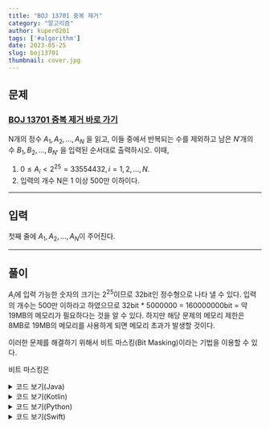 ---
title: "BOJ 13701 중복 제거"
category: "알고리즘"
author: kuper0201
tags: ['#algorithm']
date: 2023-05-25
slug: boj13701
thumbnail: cover.jpg
---


## 문제

### <a href="https://boj.kr/13701" target="_blank">BOJ 13701 중복 제거 바로 가기</a>

N개의 정수 $A_{1}, A_{2}, ..., A_{N}$ 을 읽고, 이들 중에서 반복되는 수를 제외하고 남은 ${N}'$개의 수 $B_{1}, B_{2}, ..., B_{{N}'}$ 을 입력된 순서대로 출력하시오. 이때,

1. $0 ≤ A_{i} < 2^{25} = 33554432, i=1,2,…,N.$
2. 입력의 개수 N은 1 이상 500만 이하이다.

---

## 입력

첫째 줄에 $A_{1}, A_{2}, ..., A_{N}$이 주어진다.

---

## 풀이

$A_{i}$에 입력 가능한 숫자의 크기는 $2^{25}$이므로 32bit인 정수형으로 나타 낼 수 있다.
입력의 개수는 500만 이하라고 하였으므로 32bit * 5000000 = 160000000bit = 약 19MB의 메모리가 필요하다는 것을 알 수 있다.
하지만 해당 문제의 메모리 제한은 8MB로 19MB의 메모리를 사용하게 되면 메모리 초과가 발생할 것이다.

이러한 문제를 해결하기 위해서 비트 마스킹(Bit Masking)이라는 기법을 이용할 수 있다.

비트 마스킹은 

<details markdown="1">
<summary>코드 보기(Java)</summary>

```javascript
import java.io.*;

public class Main {
    public static void main(String[] args) throws IOException {
        BufferedReader br = new BufferedReader(new InputStreamReader(System.in));
        
        // 가로 길이 입력
        int N = Integer.parseInt(br.readLine());
        int[] dp = new int[N + 2];

        // 첫 항 설정
        dp[1] = 1;

        // 점화식에 따라 dp배열 업데이트
        for(int i = 2; i <= N + 1; i++) {
            dp[i] = dp[i - 1] + dp[i - 2];
            dp[i] %= 10007;
        }

        // 정답 출력
        System.out.print(dp[N + 1]);
    }
}```
</details>

<details markdown="1">
<summary>코드 보기(C++)</summary>

```cpp
#include <iostream>
#include <cstring>

#define fastio ios_base::sync_with_stdio(false); cin.tie(nullptr); cout.tie(nullptr)
#define endl '\n'

using namespace std;

int main() {
    fastio;
    
    // 가로 길이 입력
    int N;
    cin >> N;
    int dp[N + 2];
    memset(dp, 0, sizeof(dp));

    // 첫 항 설정
    dp[1] = 1;

    // 점화식에 따라 dp배열 업데이트
    for(int i = 2; i <= N + 1; i++) {
        dp[i] = dp[i - 1] + dp[i - 2];
        dp[i] %= 10007;
    }

    // 정답 출력
    cout << dp[N + 1] << endl;
    
    return 0;
}
```
</details>

<details markdown="1">
<summary>코드 보기(Kotlin)</summary>

```javascript
fun main(args: Array<String>) = with(System.`in`.bufferedReader()) {
    // 가로 길이 입력
    var N = readLine().toInt()
    var dp = Array<Int>(N + 2, {0})

    // 첫 항 설정
    dp[1] = 1

    // 점화식에 따라 dp배열 업데이트
    for (i in 2 .. N + 1) {
        dp[i] = dp[i - 1] + dp[i - 2]
        dp[i] %= 10007
    }

    // 정답 출력
    println(dp[N + 1])
}
```
</details>

<details markdown="1">
<summary>코드 보기(Python)</summary>

```python
from sys import stdin

def main():
    # 가로 길이 입력
    N = int(stdin.readline())
    dp = [0] * (N + 2)

    # 첫 항 설정
    dp[1] = 1

    # 점화식에 따라 dp배열 업데이트
    for i in range(2, N + 2):
        dp[i] = dp[i - 1] + dp[i - 2]
        dp[i] = dp[i] % 10007

    # 정답 출력
    print(dp[N + 1])

if __name__ == "__main__":
    main()
```
</details>

<details markdown="1">
<summary>코드 보기(Swift)</summary>

```cpp

func main() {
    // 가로 길이 입력
    var N = Int(readLine()!)!
    var dp = [Int](repeating: 0, count: N + 2)

    // 첫 항 설정
    dp[1] = 1

    // 점화식에 따라 dp배열 업데이트
    for i in 2..<N + 2 {
        dp[i] = dp[i - 1] + dp[i - 2]
        dp[i] %= 10007
    }

    // 정답 출력
    print(dp[N + 1])
}

main()
```
</details>